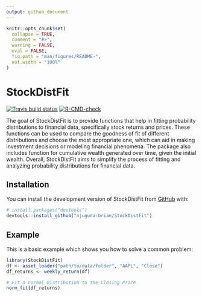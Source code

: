 ```yaml
---
output: github_document
---
```


<!-- README.md is generated from README.Rmd. Please edit that file -->

```r
knitr::opts_chunk$set(
  collapse = TRUE,
  comment = "#>",
  warning = FALSE,
  eval = FALSE,
  fig.path = "man/figures/README-",
  out.width = "100%"
)
```

# StockDistFit

<!-- badges: start -->
[![Travis build status](https://travis-ci.com/njuguna-brian/StockDistFit.svg?branch=main)](https://travis-ci.com/njuguna-brian/StockDistFit)
[![R-CMD-check](https://github.com/njuguna-brian/StockDistFit/actions/workflows/R-CMD-check.yaml/badge.svg)](https://github.com/njuguna-brian/StockDistFit/actions/workflows/R-CMD-check.yaml)
<!-- badges: end -->

The goal of StockDistFit is to provide functions that help in fitting probability distributions to financial data, specifically stock returns and prices. These functions can be used to compare the goodness of fit of different distributions and choose the most appropriate one, which can aid in making investment decisions or modeling financial phenomena. The package also includes function for cumulative wealth generated over time, given the initial wealth. Overall, StockDistFit aims to simplify the process of fitting and analyzing probability distributions for financial data.

## Installation

You can install the development version of StockDistFit from [GitHub](https://github.com/) with:

``` r
# install.packages("devtools")
devtools::install_github("njuguna-brian/StockDistFit")
```

## Example

This is a basic example which shows you how to solve a common problem:

```r
library(StockDistFit)
df <- asset_loader("path/to/data/folder", "AAPL", "Close")
df_returns <- weekly_return(df)

# Fit a normal Distribution to the Closing Price
norm_fit(df_returns)

```

